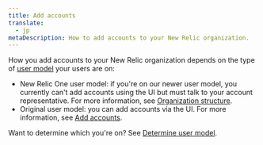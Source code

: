```yaml
---
title: Add accounts
translate:
  - jp
metaDescription: How to add accounts to your New Relic organization. 
---
```


How you add accounts to your New Relic organization depends on the type of [user model](/docs/accounts/original-accounts-billing/original-product-based-pricing/overview-user-models) your users are on: 

* New Relic One user model: if you're on our newer user model, you currently can't add accounts using the UI but must talk to your account representative. For more information, see [Organization structure](/docs/accounts/accounts-billing/account-structure/new-relic-account-structure). 
* Original user model: you can add accounts via the UI. For more information, see [Add accounts](/docs/accounts/original-accounts-billing/original-users-roles/parent-child-account-structure/#creating). 

Want to determine which you're on? See [Determine user model](/docs/accounts/original-accounts-billing/original-product-based-pricing/overview-changes-pricing-user-model/#determine-user-model).